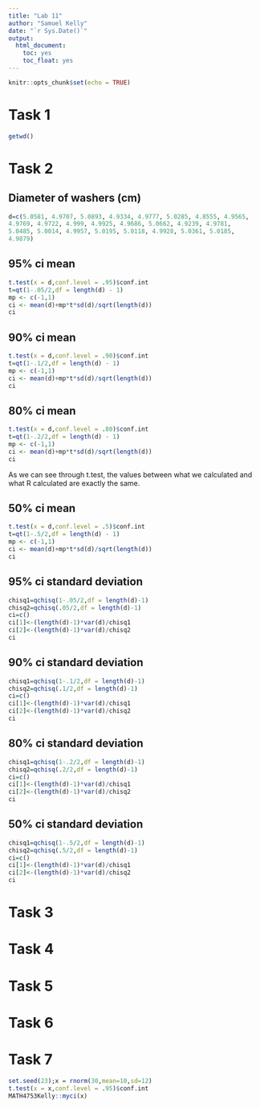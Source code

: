 ```yaml
---
title: "Lab 11"
author: "Samuel Kelly"
date: "`r Sys.Date()`"
output: 
  html_document:
    toc: yes
    toc_float: yes
---
```


```r
knitr::opts_chunk$set(echo = TRUE)
```


# Task 1

```r
getwd()
```


# Task 2

## Diameter of washers (cm)

```r
d=c(5.0581, 4.9707, 5.0893, 4.9334, 4.9777, 5.0285, 4.8555, 4.9565, 
4.9769, 4.9722, 4.999, 4.9925, 4.9686, 5.0662, 4.9239, 4.9781, 
5.0485, 5.0014, 4.9957, 5.0195, 5.0118, 4.9928, 5.0361, 5.0185, 
4.9879)
```

## 95% ci mean

```r
t.test(x = d,conf.level = .95)$conf.int
t=qt(1-.05/2,df = length(d) - 1)
mp <- c(-1,1)
ci <- mean(d)+mp*t*sd(d)/sqrt(length(d))
ci
```

## 90% ci mean

```r
t.test(x = d,conf.level = .90)$conf.int
t=qt(1-.1/2,df = length(d) - 1)
mp <- c(-1,1)
ci <- mean(d)+mp*t*sd(d)/sqrt(length(d))
ci
```

## 80% ci mean

```r
t.test(x = d,conf.level = .80)$conf.int
t=qt(1-.2/2,df = length(d) - 1)
mp <- c(-1,1)
ci <- mean(d)+mp*t*sd(d)/sqrt(length(d))
ci
```

As we can see through t.test, the values between what we calculated and what R calculated are exactly the same.

## 50% ci mean

```r
t.test(x = d,conf.level = .5)$conf.int
t=qt(1-.5/2,df = length(d) - 1)
mp <- c(-1,1)
ci <- mean(d)+mp*t*sd(d)/sqrt(length(d))
ci
```

## 95% ci standard deviation

```r
chisq1=qchisq(1-.05/2,df = length(d)-1)
chisq2=qchisq(.05/2,df = length(d)-1)
ci=c()
ci[1]<-(length(d)-1)*var(d)/chisq1
ci[2]<-(length(d)-1)*var(d)/chisq2
ci
```

## 90% ci standard deviation

```r
chisq1=qchisq(1-.1/2,df = length(d)-1)
chisq2=qchisq(.1/2,df = length(d)-1)
ci=c()
ci[1]<-(length(d)-1)*var(d)/chisq1
ci[2]<-(length(d)-1)*var(d)/chisq2
ci
```

## 80% ci standard deviation

```r
chisq1=qchisq(1-.2/2,df = length(d)-1)
chisq2=qchisq(.2/2,df = length(d)-1)
ci=c()
ci[1]<-(length(d)-1)*var(d)/chisq1
ci[2]<-(length(d)-1)*var(d)/chisq2
ci
```

## 50% ci standard deviation

```r
chisq1=qchisq(1-.5/2,df = length(d)-1)
chisq2=qchisq(.5/2,df = length(d)-1)
ci=c()
ci[1]<-(length(d)-1)*var(d)/chisq1
ci[2]<-(length(d)-1)*var(d)/chisq2
ci
```

# Task 3



# Task 4



# Task 5



# Task 6



# Task 7

```r
set.seed(23);x = rnorm(30,mean=10,sd=12)
t.test(x = x,conf.level = .95)$conf.int
MATH4753Kelly::myci(x)
```

